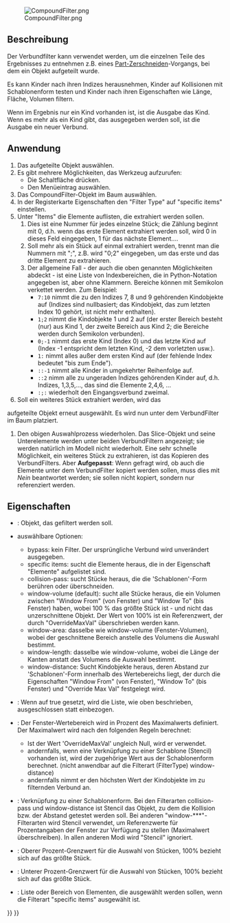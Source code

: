 <languages/>
{{Docnav/de
|[[Part_ExplodeCompound/de|VerbundSprengen]]
|[[Part_Boolean/de|BoolescheOperationen]]
|[[Part_Workbench/de|Part]]
|IconL=Part_ExplodeCompound.svg
|IconR=Part_Boolean.svg
|IconC=Workbench_Part.svg
}}

{{GuiCommand/de
|Name=Part Compound‏‎Filter
|Name/de=Part VerbundFiltern
|MenuLocation=Formteil → Verbund → Verbundfilter
|Workbenches=[[Part_Workbench/de|Part]]
|Version=0.17
}}

[[File:CompoundFilter.png]]

<span id="Description"></span>
==Beschreibung==

Der Verbundfilter kann verwendet werden, um die einzelnen Teile des Ergebnisses zu entnehmen z.B. eines [[Part Slice/de|Part-Zerschneiden]]-Vorgangs, bei dem ein Objekt aufgeteilt wurde.

Es kann Kinder nach ihren Indizes herausnehmen, Kinder auf Kollisionen mit Schablonenform testen und Kinder nach ihren Eigenschaften wie Länge, Fläche, Volumen filtern.

Wenn im Ergebnis nur ein Kind vorhanden ist, ist die Ausgabe das Kind. Wenn es mehr als ein Kind gibt, das ausgegeben werden soll, ist die Ausgabe ein neuer Verbund.

<span id="Usage"></span>
==Anwendung==

# Das aufgeteilte Objekt auswählen.
# Es gibt mehrere Möglichkeiten, das Werkzeug aufzurufen:
#* Die Schaltfläche {{Button|[[Image:Part_CompoundFilter.svg|16px]] [[Part_CompoundFilter/de|Verbundfilter]]}} drücken.
#* Den Menüeintrag {{MenuCommand|Part → Verbund → [[Image:Part_CompoundFilter.svg|16px]] Verbundfilter}} auswählen.
# Das CompoundFilter-Objekt im Baum auswählen.
# In der Registerkarte Eigenschaften den "Filter Type" auf "specific items" einstellen.
# Unter "Items" die Elemente auflisten, die extrahiert werden sollen.
## Dies ist eine Nummer für jedes einzelne Stück; die Zählung beginnt mit 0, d.h. wenn das erste Element extrahiert werden soll, wird 0 in dieses Feld eingegeben, 1 für das nächste Element....
## Soll mehr als ein Stück auf einmal extrahiert werden, trennt man die Nummern mit ";", z.B. wird "0;2" eingegeben, um das erste und das dritte Element zu extrahieren.
## Der allgemeine Fall - der auch die oben genannten Möglichkeiten abdeckt - ist eine Liste von Indexbereichen, die in Python-Notation angegeben ist, aber ohne Klammern. Bereiche können mit Semikolon verkettet werden. Zum Beispiel:
##* <tt>7:10</tt> nimmt die zu den Indizes 7, 8 und 9 gehörenden Kindobjekte auf (Indizes sind nullbasiert; das Kindobjekt, das zum letzten Index 10 gehört, ist nicht mehr enthalten).
##* <tt>1;2 </tt> nimmt die Kindobjekte 1 und 2 auf (der erster Bereich besteht (nur) aus Kind 1, der zweite Bereich aus Kind 2; die Bereiche werden durch Semikolon verbunden).
##* <tt>0;-1</tt> nimmt das erste Kind (Index 0) und das letzte Kind auf (Index -1 entspricht dem letzten Kind, -2 dem vorletzten usw.).
##* <tt>1: </tt> nimmt alles außer dem ersten Kind auf (der fehlende Index bedeutet "bis zum Ende").
##* <tt>::-1</tt> nimmt alle Kinder in umgekehrter Reihenfolge auf.
##* <tt>::2 </tt> nimm alle zu ungeraden Indizes gehörenden Kinder auf, d.h. Indizes, 1,3,5,..., das sind die Elemente 2,4,6, ...
##* <tt>:;: </tt> wiederholt den Eingangsverbund zweimal.
# Soll ein weiteres Stück extrahiert werden, wird das 
aufgeteilte Objekt erneut ausgewählt. Es wird nun unter dem VerbundFilter im Baum platziert.
# Den obigen Auswahlprozess wiederholen. Das Slice-Objekt und seine Unterelemente werden unter beiden VerbundFiltern angezeigt; sie werden natürlich im Modell nicht wiederholt. Eine sehr schnelle Möglichkeit, ein weiteres Stück zu extrahieren, ist das Kopieren des VerbundFilters. Aber '''Aufgepasst''': Wenn gefragt wird, ob auch die Elemente unter dem VerbundFilter kopiert werden sollen, muss dies mit ''Nein'' beantwortet werden; sie sollen nicht kopiert, sondern nur referenziert werden.

<span id="Properties"></span>
==Eigenschaften==

* {{PropertyData|Base}}: Objekt, das gefiltert werden soll.
* {{PropertyData|Filter Type}} auswählbare Optionen:
** bypass: kein Filter. Der ursprüngliche Verbund wird unverändert ausgegeben.
** specific items: sucht die Elemente heraus, die in der Eigenschaft "Elemente" aufgelistet sind.
** collision-pass: sucht Stücke heraus, die die 'Schablonen'-Form berühren oder überschneiden.
** window-volume (default): sucht alle Stücke heraus, die ein Volumen zwischen "Window From" (von Fenster) und "Window To" (bis Fenster) haben, wobei 100 % das größte Stück ist - und nicht das unzerschnittene Objekt.  Der Wert von 100% ist ein Referenzwert, der durch "OverrideMaxVal" überschrieben werden kann.
** window-area: dasselbe wie window-volume (Fenster-Volumen), wobei der geschnittene Bereich anstelle des Volumens die Auswahl bestimmt.
** window-length: dasselbe wie window-volume, wobei die Länge der Kanten anstatt des Volumens die Auswahl bestimmt.
** window-distance: Sucht Kindobjekte heraus, deren Abstand zur 'Schablonen'-Form innerhalb des Wertebereichs liegt, der durch die Eigenschaften "Window From" (von Fenster), "Window To" (bis Fenster) und "Override Max Val" festgelegt wird.
* {{PropertyData|Invert}}: Wenn auf true gesetzt, wird die Liste, wie oben beschrieben, ausgeschlossen statt einbezogen.
* {{PropertyData|Override Max Val}}: Der Fenster-Wertebereich wird in Prozent des Maximalwerts definiert. Der Maximalwert wird nach den folgenden Regeln berechnet:
** Ist der Wert 'OverrideMaxVal' ungleich Null, wird er verwendet.
** andernfalls, wenn eine Verknüpfung zu einer Schablone (Stencil) vorhanden ist, wird der zugehörige Wert aus der Schablonenform berechnet. (nicht anwendbar auf die Filterart (FilterType) window-distance)
** andernfalls nimmt er den höchsten Wert der Kindobjekte im zu filternden Verbund an.
* {{PropertyData|Stencil}}: Verknüpfung zu einer Schablonenform. Bei den Filterarten collision-pass und window-distance ist Stencil das Objekt, zu dem die Kollision bzw. der Abstand getestet werden soll. Bei anderen "window-***"-Filterarten wird Stencil verwendet, um Referenzwerte für Prozentangaben der Fenster zur Verfügung zu stellen (Maximalwert überschreiben). In allen anderen Modi wird "Stencil" ignoriert.
* {{PropertyData|Window From}}: Oberer Prozent-Grenzwert für die Auswahl von Stücken, 100% bezieht sich auf das größte Stück.
* {{PropertyData|Window To}}: Unterer Prozent-Grenzwert für die Auswahl von Stücken, 100% bezieht sich auf das größte Stück.
* {{PropertyData|items}}: Liste oder Bereich von Elementen, die ausgewählt werden sollen, wenn die Filterart "specific items" ausgewählt ist.



{{Docnav/de
|[[Part_ExplodeCompound/de|VerbundSprengen]]
|[[Part_Boolean/de|BoolescheOperationen]]
|[[Part_Workbench/de|Part]]
|IconL=Part_ExplodeCompound.svg
|IconR=Part_Boolean.svg
|IconC=Workbench_Part.svg
}}

{{Part Tools navi{{#translation:}}}}
{{Userdocnavi{{#translation:}}}}
{{clear}}